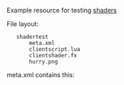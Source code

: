 Example resource for testing [[/shader.md|shaders]]

File layout:
    shadertest
        meta.xml
        clientscript.lua
        clientshader.fx
        hurry.png


meta.xml contains this:
<code lang="xml">
<meta>
    <script src="clientscript.lua" type="client" />
    <file src="clientshader.fx" type="client" />
    <file src="hurry.png" type="client" />
</meta>
</syntaxhighlight>


clientscript.lua contains this:
<syntaxhighlight lang="lua">
addEventHandler("onClientResourceStart", resourceRoot,
    function()
        myShader,tecName = dxCreateShader( "clientshader.fx" )
        myImage = dxCreateTexture( "hurry.png" )
        if myShader and myImage then
            dxSetShaderValue( myShader, "tex0", myImage )
            outputChatBox( "Shader using techinque " .. tecName )
        else
            outputChatBox( "Problem - use: debugscript 3" )
        end
    end
)

addEventHandler( "onClientRender", root,
    function()
        if myShader then
             dxDrawImage( 200, 300, 400, 200, myShader, 0, 0, 0, tocolor(255,255,0) )
        end
   end
)
</syntaxhighlight>


clientshader.fx contains this:
<code>
    // Insert your fabulous crap here
</syntaxhighlight>


hurry.png is copied from the race resource. i.e. '''race/img/hurry.png'''